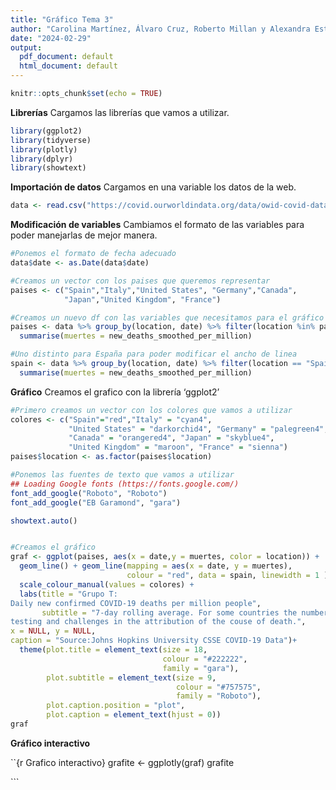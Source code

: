 ```yaml
---
title: "Gráfico Tema 3"
author: "Carolina Martínez, Álvaro Cruz, Roberto Millan y Alexandra Estela Garcia"
date: "2024-02-29"
output:
  pdf_document: default
  html_document: default
---
```


```r
knitr::opts_chunk$set(echo = TRUE)
```

**Librerías**
Cargamos las librerías que vamos a utilizar.

```r
library(ggplot2)
library(tidyverse)
library(plotly)
library(dplyr)
library(showtext)
```

**Importación de datos**
Cargamos en una variable los datos de la web.
```r
data <- read.csv("https://covid.ourworldindata.org/data/owid-covid-data.csv")
```

**Modificación de variables**
Cambiamos el formato de las variables para poder manejarlas de mejor manera.

```r
#Ponemos el formato de fecha adecuado
data$date <- as.Date(data$date)

#Creamos un vector con los paises que queremos representar
paises <- c("Spain","Italy","United States", "Germany","Canada",
            "Japan","United Kingdom", "France")

#Creamos un nuevo df con las variables que necesitamos para el gráfico
paises <- data %>% group_by(location, date) %>% filter(location %in% paises) %>%
  summarise(muertes = new_deaths_smoothed_per_million)

#Uno distinto para España para poder modificar el ancho de linea
spain <- data %>% group_by(location, date) %>% filter(location == "Spain") %>%
  summarise(muertes = new_deaths_smoothed_per_million)
```


**Gráfico**
Creamos el grafico con la librería 'ggplot2'

```r
#Primero creamos un vector con los colores que vamos a utilizar
colores <- c("Spain"="red","Italy" = "cyan4",
             "United States" = "darkorchid4", "Germany" = "palegreen4",
             "Canada" = "orangered4", "Japan" = "skyblue4", 
             "United Kingdom" = "maroon", "France" = "sienna")
paises$location <- as.factor(paises$location)

#Ponemos las fuentes de texto que vamos a utilizar
## Loading Google fonts (https://fonts.google.com/)
font_add_google("Roboto", "Roboto")
font_add_google("EB Garamond", "gara")

showtext.auto()


#Creamos el gráfico
graf <- ggplot(paises, aes(x = date,y = muertes, color = location)) +
  geom_line() + geom_line(mapping = aes(x = date, y = muertes),
                          colour = "red", data = spain, linewidth = 1 ) + 
  scale_colour_manual(values = colores) + 
  labs(title = "Grupo T:
Daily new confirmed COVID-19 deaths per million people", 
       subtitle = "7-day rolling average. For some countries the number of confirmed deaths is much lower than the true number of deaths. This is because of limited
testing and challenges in the attribution of the couse of death.",
x = NULL, y = NULL, 
caption = "Source:Johns Hopkins University CSSE COVID-19 Data")+ 
  theme(plot.title = element_text(size = 18, 
                                  colour = "#222222",
                                  family = "gara"),
        plot.subtitle = element_text(size = 9,
                                     colour = "#757575",
                                     family = "Roboto"),
        plot.caption.position = "plot",
        plot.caption = element_text(hjust = 0))
graf
```

**Gráfico interactivo**

``{r Grafico interactivo}
grafite <- ggplotly(graf)
grafite

```




